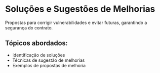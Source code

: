 # Soluções e Sugestões de Melhorias

Propostas para corrigir vulnerabilidades e evitar futuras, garantindo a segurança do contrato.

## Tópicos abordados:

- Identificação de soluções
- Técnicas de sugestão de melhorias
- Exemplos de propostas de melhoria
